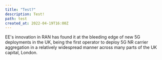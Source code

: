 ```yaml
---
title: "Test?"
description: Test!
path: test
created_at: 2022-04-19T16:00Z
---
```


EE's innovation in RAN has found it at the bleeding edge of new 5G deployments in the UK, being the first operator to deploy 5G NR carrier
aggregation in a relatively widespread manner across many parts of the UK capital, London.
